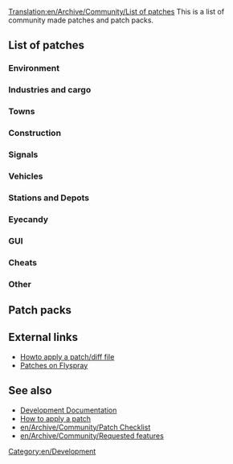 [[Translation:en/Archive/Community/List of patches]]
This is a list of community made patches and patch packs.

==List of patches==
{{en/Archive/Community/Lop header}}
{{en/Archive/Community/Lop|Example|r00000|00000|notes}}
{{en/Archive/Community/Lop footer}}
===Environment===
{{en/Archive/Community/Lop header}}
{{en/Archive/Community/Lop|More Height Levels|r22612|40844|v34 by ChillCore and ic111}}
{{en/Archive/Community/Lop footer}}

===Industries and cargo===
{{en/Archive/Community/Lop header}}
{{en/Archive/Community/Lop|Cargo Distribution|r22535|41992|by Fonso. Download binaries from [http://bundles.openttdcoop.org/cargodist/]}}
{{en/Archive/Community/Lop|YACD - Yet Another CargoDestinations|r22532|54253|v2.3 by Michi_cc}}
{{en/Archive/Community/Lop footer}}

===Towns===
===Construction===
===Signals===
===Vehicles===
{{en/Archive/Community/Lop header}}
{{en/Archive/Community/Lop|ATC speed control|r22604|52085|With this patch, you can emulate a certain behaviour of the [http://en.wikipedia.org/wiki/Automatic_Train_Control ATC system]}}
{{en/Archive/Community/Lop footer}}

===Stations and Depots===
===Eyecandy===
===GUI===
{{en/Archive/Community/Lop header}}
{{en/Archive/Community/Lop|Town rating indicator|r22604|33897|A patch which shows changes of rating for a town (by Progman)}}
{{en/Archive/Community/Lop|Show station coverage areas|r17250|44835|v1 by gehene}}
{{en/Archive/Community/Lop footer}}

===Cheats===
===Other===
{{en/Archive/Community/Lop header}}
{{en/Archive/Community/Lop|Infrastructure Sharing|r18667|42254|current Version 2.1.1 (30th December 2009)}}
{{en/Archive/Community/Lop|Scripts on new day, month, year|1.0.3|49595|This is very simple patch to invoke your scripts on new day, new month and new year. Scripts been invoked after all routines (industries updates, finances updates and so on).}}
{{en/Archive/Community/Lop footer}}

==Patch packs==
{{en/Archive/Community/Lop pack header}}
{{en/Archive/Community/Lop pack|Example patch pack|r123456, 1.2.3|123456|
Example patch 1<br />
Example patch 2}}
{{en/Archive/Community/Lop pack|Hard Game patch pack (by Vaulter)|r22110|49359|Cargo Distribution<br />Improved Breakdowns<br />Bigos set makes game harder<br />
Higher prices for construction near major cities<br />infrastructure_maintenance<br />
Bigos Improved Building Costs Patch<br />Bigos Additional Tax Patch v0.2<br />
Bigos Vehicle Repair Cost<br />More town growth and cargo generation tweaks <br />
Departure Boards<br />Programmable Waypoints with penalties<br />
Setting the length of the day<br />
Loans depends on company's history and value<br />
Lease transport <br />
Auto refit when build <br />
More conditional orders <br />
(leave-orders)<br />
(industry-stationnames)<br />
Colour rating in town label<br />
(townrating-indicator )<br />
Stucked trains on minimap<br />
Watch company last action<br />
Russian town names<br />
Trains whistle when bridge and tunnels approaching<br />
Copy / Paste infrastructure<br />
Transparent tunnels<br />
Group Info<br />
Vehicle Groups based on common properties of vehicles.<br />
Automatic scheduling<br />
Airport upgrade<br />
(airport-close cirdan)<br />
(cmd-train-console )<br />
Minimap Screenshot adds a console command `minimap`<br />
Trip History <br />
Shows station cover by CTRL+click on it<br />
Add console command restart_ai <ID><br />
Save window position<br />
The maximum length of transport in 250 characters<br />
Daily autosave<br />
Very large maps<br />
Invoke daily, monthly and yearly scripts<br />
Low-level optimizations, especially for linux/gcc configuration<br />
Extra Zoom for 32bpp<br />}}
{{en/Archive/Community/Lop pack|Chill's patchpack|r22553|47622|
More height levels<br />
Cargo distribution<br />
Automated timetable and seperation<br />
Larger maps<br />
Town rating colours<br />
Signals in tunnels and on bridges<br />
Chunnel<br />
Stuck trains<br />
Sprinkles -> variable daylenght, town cargo factor, misc, ...<br />
Programmable Signals<br />
Show system time window<br />
Copy_paste<br />
View and click vehicles in tunnels<br />
Close adjacent level crossing<br />
Measurement tool<br />
Tree line height<br />
Watch other company's gui<br />
Reduced tree growth patch<br />
Max_grf<br />
Company_profile<br />
Departure boards + 24h clock<br />
Timetable_change_all_stations<br />
Departure_vehicletimetableskip1<br />
Group_info<br />
Cmd_all_ai<br />
Infrastucture Sharing<br />
CTRL-cloning does not open new guis<br />
Improved breakdowns<br />
Trafficlights<br />
Towngrowth_needs_goods Modified and extended patch<br />
Configurable amount of desert tiles See added patches zip}}
{{en/Archive/Community/Lop pack footer}}

==External links==
* [http://www.tt-forums.net/viewtopic.php?f=33&t=21678 Howto apply a patch/diff file]
* [http://bugs.openttd.org/index.php?type&#91;&#93;=4 Patches on Flyspray]

==See also==
* [[en/Development/Main Page#patches|Development Documentation]]
* [[en/Development/FAQ development#how-to-apply-a-patch|How to apply a patch]]
* [[en/Archive/Community/Patch Checklist]]
* [[en/Archive/Community/Requested features]]


[[Category:en/Development]]